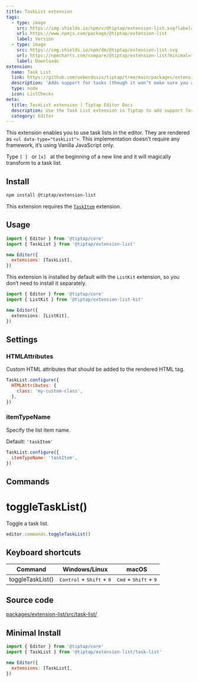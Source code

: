 ```yaml
---
title: TaskList extension
tags:
  - type: image
    src: https://img.shields.io/npm/v/@tiptap/extension-list.svg?label=version
    url: https://www.npmjs.com/package/@tiptap/extension-list
    label: Version
  - type: image
    src: https://img.shields.io/npm/dm/@tiptap/extension-list.svg
    url: https://npmcharts.com/compare/@tiptap/extension-list?minimal=true
    label: Downloads
extension:
  name: Task List
  link: https://github.com/ueberdosis/tiptap/tree/main/packages/extension-list
  description: 'Adds support for tasks (though it won’t make sure you actually complete them).'
  type: node
  icon: ListChecks
meta:
  title: TaskList extension | Tiptap Editor Docs
  description: Use the Task List extension in Tiptap to add support for task lists rendered as <ul data-type="taskList">. More in our docs!
  category: Editor
---
```



This extension enables you to use task lists in the editor. They are rendered as `<ul data-type="taskList">`. This implementation doesn’t require any framework, it’s using Vanilla JavaScript only.

Type <code>[ ] </code> or <code>[x] </code> at the beginning of a new line and it will magically transform to a task list.

<CodeDemo path="/Nodes/TaskList" />

## Install

```bash
npm install @tiptap/extension-list
```

This extension requires the [`TaskItem`](/3.x/editor/extensions/nodes/task-item) extension.

## Usage

```js
import { Editor } from '@tiptap/core'
import { TaskList } from '@tiptap/extension-list'

new Editor({
  extensions: [TaskList],
})
```

This extension is installed by default with the `ListKit` extension, so you don’t need to install it separately.

```ts
import { Editor } from '@tiptap/core'
import { ListKit } from '@tiptap/extension-list-kit'

new Editor({
  extensions: [ListKit],
})
```

## Settings

### HTMLAttributes

Custom HTML attributes that should be added to the rendered HTML tag.

```js
TaskList.configure({
  HTMLAttributes: {
    class: 'my-custom-class',
  },
})
```

### itemTypeName

Specify the list item name.

Default: `'taskItem'`

```js
TaskList.configure({
  itemTypeName: 'taskItem',
})
```

## Commands

# toggleTaskList()

Toggle a task list.

```js
editor.commands.toggleTaskList()
```

## Keyboard shortcuts

| Command          | Windows/Linux                                        | macOS                                            |
| ---------------- | ---------------------------------------------------- | ------------------------------------------------ |
| toggleTaskList() | <kbd>Control</kbd> + <kbd>Shift</kbd> + <kbd>9</kbd> | <kbd>Cmd</kbd> + <kbd>Shift</kbd> + <kbd>9</kbd> |

## Source code

[packages/extension-list/src/task-list/](https://github.com/ueberdosis/tiptap/blob/main/packages/extension-list/src/task-list/)

## Minimal Install

```js
import { Editor } from '@tiptap/core'
import { TaskList } from '@tiptap/extension-list/task-list'

new Editor({
  extensions: [TaskList],
})
```
